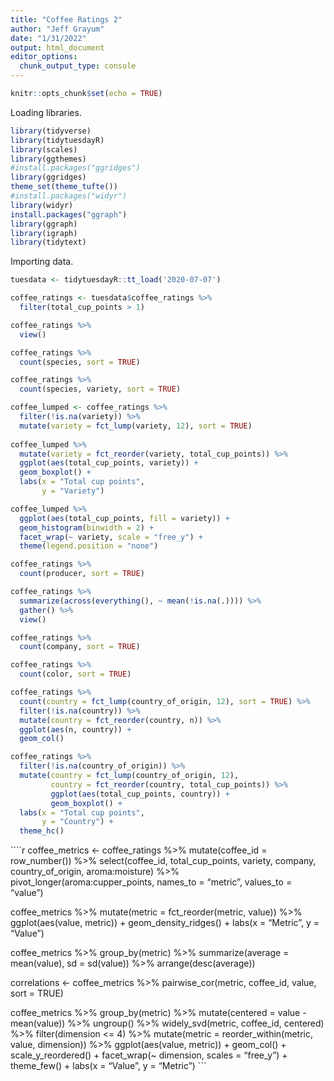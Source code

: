 ```yaml
---
title: "Coffee Ratings 2"
author: "Jeff Grayum"
date: "1/31/2022"
output: html_document
editor_options: 
  chunk_output_type: console
---
```


```r
knitr::opts_chunk$set(echo = TRUE)
```

Loading libraries.
```r
library(tidyverse)
library(tidytuesdayR)
library(scales)
library(ggthemes)
#install.packages("ggridges")
library(ggridges)
theme_set(theme_tufte())
#install.packages("widyr")
library(widyr)
install.packages("ggraph")
library(ggraph)
library(igraph)
library(tidytext)
```

Importing data.
```r
tuesdata <- tidytuesdayR::tt_load('2020-07-07')

coffee_ratings <- tuesdata$coffee_ratings %>%
  filter(total_cup_points > 1)
```

```r
coffee_ratings %>%
  view()

coffee_ratings %>%
  count(species, sort = TRUE)

coffee_ratings %>%
  count(species, variety, sort = TRUE)

coffee_lumped <- coffee_ratings %>%
  filter(!is.na(variety)) %>%
  mutate(variety = fct_lump(variety, 12), sort = TRUE) 
  
coffee_lumped %>%  
  mutate(variety = fct_reorder(variety, total_cup_points)) %>%
  ggplot(aes(total_cup_points, variety)) +
  geom_boxplot() +
  labs(x = "Total cup points",
       y = "Variety")

coffee_lumped %>%
  ggplot(aes(total_cup_points, fill = variety)) +
  geom_histogram(binwidth = 2) +
  facet_wrap(~ variety, scale = "free_y") +
  theme(legend.position = "none")

```

```r
coffee_ratings %>%
  count(producer, sort = TRUE)

coffee_ratings %>%
  summarize(across(everything(), ~ mean(!is.na(.)))) %>%
  gather() %>%
  view()

coffee_ratings %>%
  count(company, sort = TRUE)

coffee_ratings %>%
  count(color, sort = TRUE)

coffee_ratings %>%
  count(country = fct_lump(country_of_origin, 12), sort = TRUE) %>%
  filter(!is.na(country)) %>%
  mutate(country = fct_reorder(country, n)) %>%
  ggplot(aes(n, country)) +
  geom_col()

coffee_ratings %>%
  filter(!is.na(country_of_origin)) %>%
  mutate(country = fct_lump(country_of_origin, 12),
         country = fct_reorder(country, total_cup_points)) %>%
         ggplot(aes(total_cup_points, country)) +
         geom_boxplot() +
  labs(x = "Total cup points",
       y = "Country") +
  theme_hc()
```



````r
coffee_metrics <- coffee_ratings %>%
  mutate(coffee_id = row_number()) %>%
  select(coffee_id, total_cup_points, variety, company, country_of_origin, aroma:moisture) %>%
  pivot_longer(aroma:cupper_points, names_to = "metric", values_to = "value") 

coffee_metrics %>%
  mutate(metric = fct_reorder(metric, value)) %>%
  ggplot(aes(value, metric)) +
  geom_density_ridges() +
  labs(x = "Metric",
       y = "Value")

coffee_metrics %>%
  group_by(metric) %>%
  summarize(average = mean(value),
            sd = sd(value)) %>%
  arrange(desc(average))

correlations <- coffee_metrics %>%
  pairwise_cor(metric, coffee_id, value, sort = TRUE)


coffee_metrics %>%
  group_by(metric) %>%
  mutate(centered = value - mean(value)) %>%
  ungroup() %>%
  widely_svd(metric, coffee_id, centered) %>%
  filter(dimension <= 4) %>%
  mutate(metric = reorder_within(metric, value, dimension)) %>%
  ggplot(aes(value, metric)) +
  geom_col() +
  scale_y_reordered() +
  facet_wrap(~ dimension, scales = "free_y") +
  theme_few() +
  labs(x = "Value",
       y = "Metric")
```



